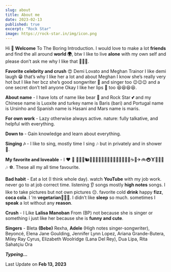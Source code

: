 ```yaml
---
slug: about
title: About me
date: 2023-02-13
published: true
excerpt: "Rock Star"
image: https://rock-star.in/img/icon.png
---
```


Hi 🙋 **Welcome** To The Boring Introduction. I would love to make a lot **friends** and find the all around **world 🌍**, 
btw I like to live **alone** with my own self and please don’t ask me why I like that 🙊🙊🙊.

**Favorite celebrity and crush** 😍 Demi Lovato and Meghan Trainor I like demi laugh 😁 that’s why I like her a lot and 
about Meghan I know she’s really very hot but I like her bcz she’s good songwriter 📝 and singer too 😉😉😉 and a one secret don’t tell anyone Okay I like her lips 💋 too 😆😆😆😆. 

**About name** - I have lots of name like bear 🐻 and Rock Star 💕 and my Chinese name is Luoxite and turkey name is Baris (bari) and Portugal name is Ursinho and Spanish name is Hasani and Mars name is maris.

**For own work** - Lazy otherwise always active. nature: fully talkative, and helpful with everything.

**Down to** - Gain knowledge and learn about everything.

**Singing 🎶** - I like to sing, mostly time I sing 🎶 but in privately and in shower 🚿.

**My favorite and loveable** - I ❤ 🐶 🐻🐱🐹🐿🐼💐🌸💮🌺🌲🍇🍒🍓🍔🍦🎂🍪🍼☕🍳✈🚲🚇🏋🚴🏸🎸 🎶 ⚽. These all my all time favourite.

**Bad habit** - Eat a lot (I think whole day). watch **YouTube** with my job work. never go to at job correct time. listening 👂 songs mostly **high notes** songs.
I like to take pictures but not own pictures 😔. favorite cold **drink** happy **fizz**, **coca cola**. I ‘m **vegetarian**👿👿👿. 
I didn’t like **sleep** so much. sometimes I **speak** a lot without any **reason**. 

**Crush** - I Like **Lalisa Manoban** From (BP) not because she is singer or something i just like her because she is **funny and cute**. 

**Singers** - Bleta **(Bebe)** Rexha, **Adele** (High notes singer-songwriter), Beyoncé, Elena Jane Goulding, Jennifer Lynn Lopez, Ariana Grande-Butera, Miley Ray Cyrus, Elizabeth Woolridge (Lana Del Rey), Dua Lipa, Rita Sahatçiu Ora

***Typeing...***


Last Update on **Feb 13, 2023**

